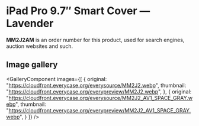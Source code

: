 
# iPad Pro 9.7″ Smart Cover — Lavender

<Callout type='info' emoji='👉🏻'>**MM2J2AM** is an order number for this product, used for search engines, auction websites and such.</Callout>

## Image gallery

<GalleryComponent
    images={[
      {
        original: "https://cloudfront.everycase.org/everysource/MM2J2.webp",
        thumbnail: "https://cloudfront.everycase.org/everypreview/MM2J2.webp",
      },
      {
        original: "https://cloudfront.everycase.org/everysource/MM2J2_AV1_SPACE_GRAY.webp",
        thumbnail: "https://cloudfront.everycase.org/everypreview/MM2J2_AV1_SPACE_GRAY.webp",
      }
    ]}
  />
